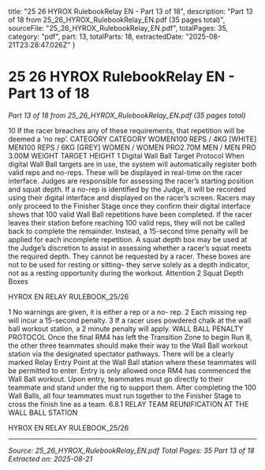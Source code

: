   title: "25 26 HYROX RulebookRelay EN - Part 13 of 18",
  description: "Part 13 of 18 from 25_26_HYROX_RulebookRelay_EN.pdf (35 pages total)",
  sourceFile: "25_26_HYROX_RulebookRelay_EN.pdf",
  totalPages: 35,
  category: "pdf",
  part: 13,
  totalParts: 18,
  extractedDate: "2025-08-21T23:28:47.026Z"
}

# 25 26 HYROX RulebookRelay EN - Part 13 of 18

*Part 13 of 18 from 25_26_HYROX_RulebookRelay_EN.pdf (35 pages total)*

10 If the racer breaches any of these requirements,
that repetition will be deemed a ‘no rep’.
CATEGORY
CATEGORY
WOMEN100 REPS / 4KG [WHITE]
MEN100 REPS / 6KG [GREY]
WOMEN / WOMEN PRO2.70M
MEN / MEN PRO
3.00M
WEIGHT
TARGET HEIGHT
1 Digital Wall Ball Target Protocol
When digital Wall Ball targets are in use, the system will
automatically register both valid reps and no-reps. These
will be displayed in real-time on the racer interface.
Judges are responsible for assessing the racer’s starting
position and squat depth. If a no-rep is identified by the
Judge, it will be recorded using their digital interface and
displayed on the racer’s screen.
Racers may only proceed to the Finisher Stage once they
confirm their digital interface shows that 100 valid Wall
Ball repetitions have been completed.
If the racer leaves their station before reaching 100
valid reps, they will not be called back to complete the
remainder. Instead, a 15-second time penalty will be
applied for each incomplete repetition.
A squat depth box may be used at the Judge’s discretion
to assist in assessing whether a racer’s squat meets
the required depth. They cannot be requested by a racer.
These boxes are not to be used for resting or sitting–
they serve solely as a depth indicator, not as a resting
opportunity during the workout.
Attention
2 Squat Depth Boxes

HYROX EN RELAY RULEBOOK_25/26

1 No warnings are given, it is either a rep or a no-
rep.
2 Each missing rep will incur a 15-second penalty.
3 If a racer uses powdered chalk at the wall ball
workout station, a 2 minute penalty will apply.
WALL BALL PENALTY PROTOCOL
Once the final RM4 has left the Transition Zone to
begin Run 8, the other three teammates should
make their way to the Wall Ball workout station via
the designated spectator pathways. There will be
a clearly marked Relay Entry Point at the Wall Ball
station where these teammates will be permitted to
enter.
Entry is only allowed once RM4 has commenced the
Wall Ball workout. Upon entry, teammates must go
directly to their teammate and stand under the rig to
support them. After completing the 100 Wall Balls,
all four teammates must run together to the Finisher
Stage to cross the finish line as a team.
6.8.1 RELAY TEAM REUNIFICATION AT THE
WALL BALL STATION

HYROX EN RELAY RULEBOOK_25/26

---

*Source: 25_26_HYROX_RulebookRelay_EN.pdf*
*Total Pages: 35*
*Part 13 of 18*
*Extracted on: 2025-08-21*
